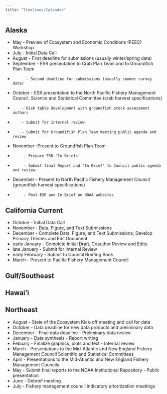 ```yaml
---
title: "Timelines/Calendar"
---
```


## Alaska

* May  - Preview of Ecosystem and Economic Conditions (PEEC) Workshop
* July - Initial Data Call
* August - First deadline for submissions (usually winter/spring data)
* September - ESR presentation to Crab Plan Team and to Groundfish Plan Team
*           - Second deadline for submissions (usually summer survey data)
* October - ESR presentation to the North Pacific Fishery Management Council, Science and Statistical Committee (crab harvest specifications) 
*         - Risk table development with groundfish stock assessment authors
*         - Submit for Internal review
*         - Submit for Groundifish Plan Team meeting public agenda and review
* November -Present to Groundfish Plan Team
*          - Prepare ESR 'In Briefs'
*          - Submit final Report and 'In Brief' to Council public agenda and review
* December - Present to North Pacific Fishery Management Council (groundfish harvest specifications)
*          - Post ESR and In Brief on NOAA websites

## California Current

* October - Initial Data Call
* November - Data, Figure, and Text Submissions
* December - Complete Data, Figure, and Text Submissions; Develop Primary Themes and Edit Document
* early January - Complete Initial Draft, Coauthor Review and Edits
* late January - Submit for Internal Review
* early February - Submit to Council Briefing Book
* March - Present to Pacific Fishery Management Council

## Gulf/Southeast

## Hawai'i

## Northeast
* August - State of the Ecosystem Kick-off meeting and call for data
* October - Data deadline for new data products and preliminary data
* December - Final data deadline 
           - Preliminary data review
* January - Data synthesis
          - Report writing
* Febuary - Finalize graphics, plots and text
          - Internal review
* March - Presentations to the Mid-Atlantic and New England Fishery Management Council Scientific and Statistical Committees
* April - Presentations to the Mid-Atlantic and New England Fishery Management Councils
* May - Submit final reports to the NOAA Institutional Repository
      - Public presentation
* June - Debrief meeting
* July - Fishery management council indicatory prioritization meetings


